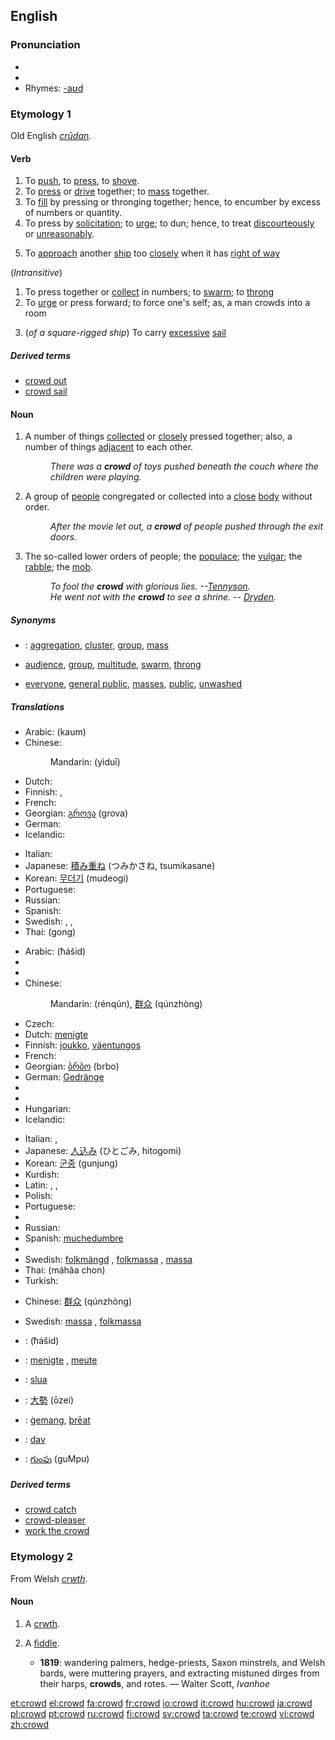 ==English==
{{webster}}

===Pronunciation===
* {{IPA|/kraʊd/}}
* {{audio|en-us-crowd.ogg|Audio (US)}}
* Rhymes: [[Rhymes:English:-aʊd|-aʊd]]

===Etymology 1===
Old English ''[[crudan|crūdan]]''.

====Verb====
{{en-verb}}

# To [[push]], to [[press]], to [[shove]].
# To [[press]] or [[drive]] together; to [[mass]] together.
# To [[fill]] by pressing or thronging together; hence, to encumber by excess of numbers or quantity.
# To press by [[solicitation]]; to [[urge]]; to dun; hence, to treat [[discourteously]] or [[unreasonably]].
# {{nautical}} To [[approach]] another [[ship]] too [[closely]] when it has [[right of way]]
(''Intransitive'')
# To press together or [[collect]] in numbers; to [[swarm]]; to [[throng]]
# To [[urge]] or press forward; to force one's self; as, a man crowds into a room
# {{nautical}} (''of a square-rigged ship'') To carry [[excessive]] [[sail]]

=====Derived terms=====
* [[crowd out]]
* [[crowd sail]]

====Noun====
{{en-noun}}

# A number of things [[collected]] or [[close]]ly pressed together; also, a number of things [[adjacent]] to each other.
#: ''There was a '''crowd''' of toys pushed beneath the couch where the children were playing.''
# A group of [[people]] congregated or collected into a [[close]] [[body]] without order.
#: ''After the movie let out, a '''crowd''' of people pushed through the exit doors.''
# The so-called lower orders of people; the [[populace]]; the [[vulgar]]; the [[rabble]]; the [[mob]].
#: ''To fool the '''crowd''' with glorious lies. --[[w:Alfred_Tennyson%2C_1st_Baron_Tennyson|Tennyson]].''
#: ''He went not with the '''crowd''' to see a shrine. -- [[w:John_Dryden|Dryden]].''

=====Synonyms=====
* {{sense|group of things}}: [[aggregation]], [[cluster]], [[group]], [[mass]]
* {{sense|group of people}} [[audience]], [[group]], [[multitude]], [[swarm]], [[throng]]
* {{sense|the "lower orders" of people}} [[everyone]], [[general public]], [[masses]], [[public]], [[unwashed]]

=====Translations=====
{{trans-top|group of things}}
* Arabic: {{Arab|[[كوم]]}} (kaum) {{m}}
* Chinese:
*: Mandarin: {{zh-ts|[[一堆]]|[[一堆]]}} (yìduī)
* Dutch: {{t+|nl|stapel}}
* Finnish: {{t+|fi|pino}}, {{t+|fi|kasa}}
* French: {{t+|fr|monceau|m}}
* Georgian: [[გროვა]] (grova)
* German: {{t+|de|Haufen|m}}
* Icelandic: {{t+|is|þyrping}}
{{trans-mid}}
* Italian: {{t+|it|mucchio|m}}
* Japanese: [[積み重ね]] (つみかさね, tsumikasane)
* Korean: [[무더기]] (mudeogi)
* Portuguese: {{t+|pt|pilha|f}}
* Russian: {{t+|ru|куча|f|tr=kúča|sc=Cyrl}}
* Spanish: {{t+|es|montón|m}}
* Swedish: {{t+|sv|mängd|c}}, {{t+|sv|massa|c}}, {{t+|sv|hög|c}}
* Thai: {{Thai|[[กอง]]}} (gong)
{{trans-bottom}}

{{trans-top|group of people}}
* Arabic: {{Arab|[[حشد]]}} (ħášid) {{m}}
* {{trreq|Armenian}}
* {{trreq|Basque}}
* Chinese:
*: Mandarin: {{zh-ts|[[人群]]|[[人群]]}} (rénqún), [[群众]] (qúnzhòng)
* Czech: {{t-|cs|dav|m}}
* Dutch: [[menigte]] {{f}}
* Finnish: [[joukko]], [[väentungos]]
* French: {{t+|fr|foule|f}}
* Georgian: [[ბრბო]] (brbo)
* German: [[Gedränge]] {{n}}
* {{trreq|Hebrew}}
* {{trreq|Hindi}}
* Hungarian: {{t+|hu|tömeg}}
* Icelandic: {{t+|is|þyrping}}
{{trans-mid}}
* Italian: {{t+|it|folla|f}}, {{t+|it|turba|f}}
* Japanese: [[人込み]] (ひとごみ, hitogomi)
* Korean: [[군중]] (gunjung)
* Kurdish: {{KUchar|[[قه‌له‌باڵغی]]}}
* Latin: {{t-|la|turba|f}}, {{t+|la|vulgus|n}}, {{t+|la|multitudo|f}}
* Polish: {{t+|pl|tłum|m}}
* Portuguese: {{t+|pt|multidão|f}}
* {{trreq|Romanian}}
* Russian: {{t+|ru|толпа|f|tr=tolpá|sc=Cyrl}}
* Spanish: [[muchedumbre]] {{f}}
* {{trreq|Swahili}}
* Swedish: [[folkmängd]] {{c}}, [[folkmassa]] {{c}}, [[massa]] {{c}}
* Thai: {{Thai|[[มหาชน]]}} (máhăa chon)
* Turkish: {{t+|tr|kalabalık}}
{{trans-bottom}}

{{trans-top|the “lower orders” of people}}
* Chinese: [[群众]] (qúnzhòng)
{{trans-mid}}
* Swedish: [[massa]] {{c}}, [[folkmassa]] {{c}}
{{trans-bottom}}

{{checktrans-top}}
* {{ttbc|Arabic}}: {{Arab|[[حشد]]}} (ħášid) {{m}}
* {{ttbc|Dutch}}: [[menigte]] {{f}}, [[meute]] {{f}}
* {{ttbc|Irish}}: [[slua]] {{m}}
{{checktrans-mid}}
* {{ttbc|Japanese}}: [[大勢]] (ōzei)
* {{ttbc|Old English}}: [[gemang|ġemang]], [[þreat|þrēat]] {{m}}
* {{ttbc|Slovak}}: [[dav#Slovak|dav]] {{m}}
* {{ttbc|Telugu}}: [[గుంపు]] (guMpu)
{{checktrans-bottom}}

=====Derived terms=====
* [[crowd catch]]
* [[crowd-pleaser]]
* [[work the crowd]]

===Etymology 2===
From Welsh ''[[crwth]]''.

====Noun====
{{en-noun}}

# {{obsolete}} A [[crwth]].
# {{italbrac|now dialectal}} A [[fiddle]].
#* '''1819''': wandering palmers, hedge-priests, Saxon minstrels, and Welsh bards, were muttering prayers, and extracting mistuned dirges from their harps, '''crowds''', and rotes. — Walter Scott, ''Ivanhoe''

[[et:crowd]]
[[el:crowd]]
[[fa:crowd]]
[[fr:crowd]]
[[io:crowd]]
[[it:crowd]]
[[hu:crowd]]
[[ja:crowd]]
[[pl:crowd]]
[[pt:crowd]]
[[ru:crowd]]
[[fi:crowd]]
[[sv:crowd]]
[[ta:crowd]]
[[te:crowd]]
[[vi:crowd]]
[[zh:crowd]]